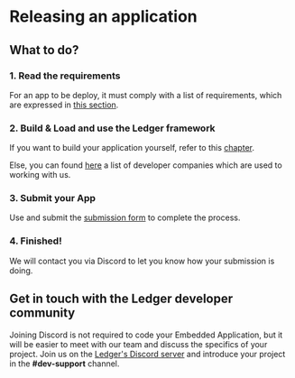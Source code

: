 
# Releasing an application

<Cards>
  <Card
    title="Deployment process"
    href="./how-to-deploy/process"
  />
  <Card
    title="Requirements"
    href="./how-to-deploy/requirements"
  />
  <Card
    title="Submission form"
    href="./how-to-deploy/submission-form"
  />
  <Card
    title="References"
    href="./how-to-deploy/references"
  />
</Cards>

## What to do?

### 1. Read the requirements

For an app to be deploy, it must comply with a list of requirements, which are expressed in [this section](./how-to-deploy/requirements).

### 2. Build & Load and use the Ledger framework

If you want to build your application yourself, refer to this [chapter](./how-to-develop).

Else, you can found [here](./how-to-deploy/references) a list of developer companies which are used to working with us.


### 3. Submit your App

Use and submit the [submission form](./how-to-deploy/submission-form) to complete the process.

### 4. Finished!

We will contact you via Discord to let you know how your submission is doing.

## Get in touch with the Ledger developer community

Joining Discord is not required to code your Embedded Application, but it will be easier to meet with our team and discuss the specifics of your project. Join us on the [Ledger's Discord server](https://developers.ledger.com/discord/) and introduce your project in the **#dev-support** channel.
